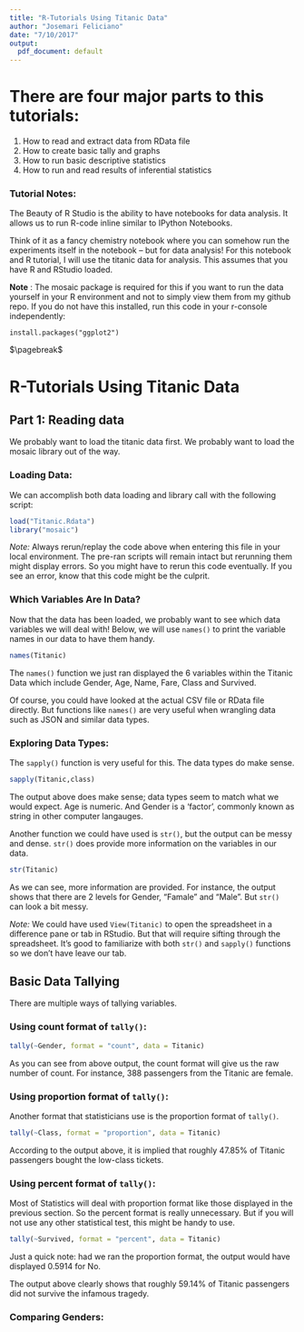 ```yaml
---
title: "R-Tutorials Using Titanic Data"
author: "Josemari Feliciano"
date: "7/10/2017"
output:
  pdf_document: default
---
```


# There are four major parts to this tutorials:

1.  How to read and extract data from RData file
2.  How to create basic tally and graphs 
3.  How to run basic descriptive statistics
4.  How to run and read results of inferential statistics

### Tutorial Notes:  

The Beauty of R Studio is the ability to have notebooks for data analysis.  It allows us to run R-code inline similar to IPython Notebooks.  

Think of it as a fancy chemistry notebook where you can somehow run the experiments itself in the notebook -- but for data analysis!  For this notebook and R tutorial, I will use the titanic data for analysis.  This assumes that you have R and RStudio loaded.  


__Note__ :  The mosaic package is required for this if you want to run the data yourself in your R environment and not to simply view them from my github repo.   If you do not have this installed, run this code in your r-console independently:  
  
```
install.packages("ggplot2")
``` 


$\pagebreak$ 
  
# R-Tutorials Using Titanic Data  
## Part 1:  Reading data  

We probably want to load the titanic data first. We probably want to load the mosaic library out of the way.  

### Loading Data:
We can accomplish both data loading and library call with the following script:

```r
load("Titanic.Rdata")
library("mosaic")
```
  
_Note:_  Always rerun/replay the code above when entering this file in your local environment. The pre-ran scripts will remain intact but rerunning them might display errors.  So you might have to rerun this code eventually.  If you see an error, know that this code might be the culprit.  
  
  
### Which Variables Are In Data?  
Now that the data has been loaded, we probably want to see which data variables we will deal with!  Below, we will use `names()` to print the variable names in our data to have them handy.  
  
```r
names(Titanic)
```
  
The `names()` function we just ran displayed the 6 variables within the Titanic Data which include Gender, Age, Name, Fare, Class and Survived.   
  
Of course, you could have looked at the actual CSV file or RData file directly. But functions like `names()` are very useful when wrangling data such as JSON and similar data types.  
  
### Exploring Data Types:

The `sapply()` function is very useful for this.  The data types do make sense. 
  
```r
sapply(Titanic,class)
```

The output above does make sense; data types seem to match what we would expect.  Age is numeric.  And Gender is a 'factor', commonly known as string in other computer langauges. 

Another function we could have used is `str()`, but the output can be messy and dense. `str()` does provide more information on the variables in our data.  

```r
str(Titanic)
```

As we can see, more information are provided. For instance, the output shows that there are 2 levels for Gender, "Famale" and "Male".  But `str()` can look a bit messy.  

_Note:_ We could have used `View(Titanic)` to open the spreadsheet in a difference pane or tab in RStudio.  But that will require sifting through the spreadsheet.  It's good to familiarize with both `str()` and `sapply()` functions so we don't have leave our tab.  

## Basic Data Tallying

There are multiple ways of tallying variables.  

### Using count format of `tally()`:  

```r
tally(~Gender, format = "count", data = Titanic)
```

As you can see from above output, the count format will give us the raw number of count.  For instance, 388 passengers from the Titanic are female.  

### Using proportion format of `tally()`:  

Another format that statisticians use is the proportion format of `tally()`.


```r
tally(~Class, format = "proportion", data = Titanic)
```

According to the output above, it is implied that roughly 47.85% of Titanic passengers bought the low-class tickets.  

### Using percent format of `tally()`:  

Most of Statistics will deal with proportion format like those displayed in the previous section.  So the percent format is really unnecessary. But if you will not use any other statistical test, this might be handy to use. 

```r
tally(~Survived, format = "percent", data = Titanic)
```

Just a quick note:  had we ran the proportion format, the output would have displayed 0.5914 for No.  

The output above clearly shows that roughly 59.14% of Titanic passengers did not survive the infamous tragedy.  


### Comparing Genders:



